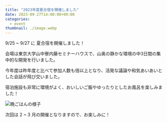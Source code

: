 ```yaml
---
title: "2023年度夏合宿を開催しました"
date: 2023-09-27T14:00:00+09:00
categories:
  - event
thumbnail: ./image.webp
---
```


9/25 ~ 9/27 に 夏合宿を開催しました！

会場は東京大学山中寮内藤セミナーハウスで、山奥の静かな環境の中3日間の集中的な開発を行いました。

今年度は昨年度と比べて参加人数も倍以上となり、活発な議論や和気あいあいとした会話が飛び交いました。

宿泊施設も非常に環境がよく、おいしいご飯やゆったりとしたお風呂を楽しみました！

![晩ごはんの様子](./dinner.webp)

次回は 2 ~ 3 月の開催となりますので、お楽しみに！
